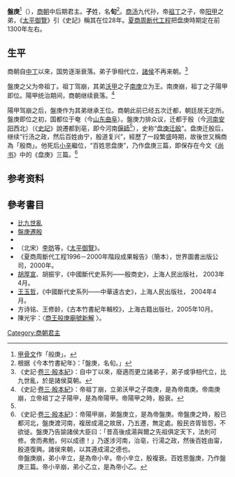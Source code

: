 {{先秦人物信息框
|名称=盤庚
|图像=
|图说=
|别称=子旬
|姓=子
|氏=
|名=旬
|字=
|別名=
|别字=
|时代=商朝
|国家=
|身份=商朝君主
|官位=
|爵位=
|谥号=
|出生日期=？
|出生地点=
|逝世日期=前1277
|逝世地点=
|在位年代=前1300-前1277
|父=[[祖丁|祖丁]]
|嫡母=
|母=
|正妻=
|妾=
|夫=
|子女=
|太子=其弟小辛
|都城=[[殷|殷]]
|居所=
|墓葬=不詳
|学派=
|著作=
}}
'''盤庚'''<ref>[[甲骨文|甲骨文]]作「般庚」。</ref>（{{bd|？||前1277||catIdx=Z子}}），[[商朝|商朝]]中后期君主。'''子'''姓，名'''旬'''<ref>根据《今本竹書紀年》：「盤庚，名旬。」</ref>。[[商汤|商汤]]九代孙，帝[[祖丁|祖丁]]之子，帝[[阳甲|阳甲]]之弟，《[[太平御覽|太平御覽]]》引《史記》稱其在位28年。[[夏商周断代工程|夏商周断代工程]]把盘庚時期定在前1300年左右。

==生平==
商朝自[[中丁|中丁]]以來，国势逐渐衰落。弟子爭相代立，[[諸侯|諸侯]]不再来朝。<ref>《史記·[[s:史記/卷003|卷三·殷本紀]]》：自中丁以來，廢適而更立諸弟子，弟子或爭相代立，比九世亂，於是諸侯莫朝。</ref>

盤庚之父为帝祖丁。祖丁驾崩，其弟[[沃甲|沃甲]]之子[[南庚|南庚]]立为王。南庚崩，祖丁之子陽甲即位。陽甲统治期间，商朝继续衰落。<ref>《史記·[[s:史記/卷003|卷三·殷本紀]]》：帝祖丁崩，立弟沃甲之子南庚，是為帝南庚。帝南庚崩，立帝祖丁之子陽甲，是為帝陽甲。帝陽甲之時，殷衰。</ref>

陽甲驾崩之后，盤庚作为其弟继承王位。商朝此前已经五次迁都，朝廷居无定所。盤庚即位之初，国都位于奄（今[[山东|山东]][[曲阜|曲阜]]）。盤庚力排众议，迁都于殷（今[[河南|河南]][[安阳|安阳]]西北）（《[[史記|史記]]》說遷都到亳，即今河南[[偃師|偃師]]<ref name="shi"/>），史称“[[盘庚迁殷|盘庚迁殷]]”。盘庚迁殷后，继续“行汤之政，然后百姓由宁，殷道复兴”，經歷了一段繁盛時期，故後世又稱商為「殷商」。他死后[[小辛|小辛]]繼位，“百姓思盘庚”，乃作盘庚三篇，即保存在今文《[[尚书_(书)|尚书]]》中的《盘庚》三篇。<ref name="shi">《史記·[[s:史記/卷003|卷三·殷本紀]]》：帝陽甲崩，弟盤庚立，是為帝盤庚。帝盤庚之時，殷已都河北，盤庚渡河南，複居成湯之故居，乃五遷，無定處。殷民咨胥皆怨，不欲徙。盤庚乃告諭諸侯大臣曰：「昔高後成湯與爾之先祖俱定天下，法則可修。舍而弗勉，何以成德！」乃遂涉河南，治亳，行湯之政，然後百姓由甯，殷道復興。諸侯來朝，以其遵成湯之德也。<br>帝盤庚崩，弟小辛立，是為帝小辛。帝小辛立，殷複衰。百姓思盤庚，乃作盤庚三篇。帝小辛崩，弟小乙立，是為帝小乙。</ref>

==参考资料==
{{reflist}}

== 參考書目 ==
*[[比九世亂|比九世亂]]
*[[盤庚遷殷|盤庚遷殷]]
*{{wikisource history link|史記|003|祖辛、沃甲、祖丁、南庚、陽甲}}
*（北宋）[[李昉|李昉]]等，《[[太平御覽|太平御覽]]》。
*《夏商周斷代工程1996－2000年階段成果報告》（簡本），世界圖書出版公司，2000年。
* [[胡厚宣|胡厚宣]]、胡振宇，《中國斷代史系列——殷商史》，上海人民出版社， 2003年4月。
* [[王玉哲|王玉哲]]，《中國斷代史系列——中華遠古史》，上海人民出版社， 2004年4月。
* 方诗铭、王修龄，《古本竹書紀年輯校》，上海古籍出版社，2005年10月。
*陳光宇：〈[http://chemsites.chem.rutgers.edu/~kyc/pdf/3chen2001.pdf 商王般庚廟號新解] {{Wayback|url=http://chemsites.chem.rutgers.edu/~kyc/pdf/3chen2001.pdf |date=20210106143501 }}〉。

{{中国君主|兄[[陽甲|陽甲]]|弟[[小辛|小辛]]|[[商朝君主列表|商朝國君]]|第20代}}
{{商朝君主}}

[[Category:商朝君主|Category:商朝君主]]